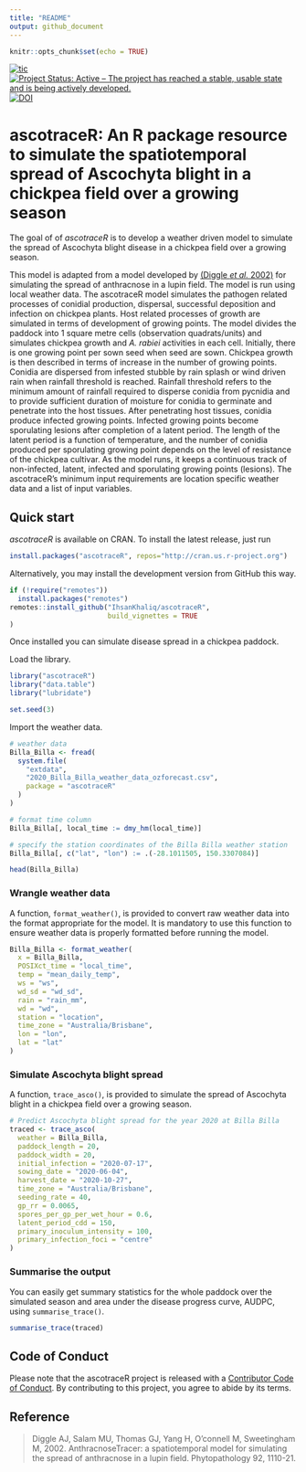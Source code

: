 ```yaml
---
title: "README"
output: github_document
---
```


```r
knitr::opts_chunk$set(echo = TRUE)
```

<!-- badges: start -->
[![tic](https://github.com/IhsanKhaliq/ascotraceR/workflows/tic/badge.svg?branch=master)](https://github.com/IhsanKhaliq/ascotraceR/actions)
[![Project Status: Active – The project has reached a stable, usable state and is being actively developed.](https://www.repostatus.org/badges/latest/active.svg)](https://www.repostatus.org/#active)
[![DOI](https://zenodo.org/badge/311562210.svg)](https://zenodo.org/badge/latestdoi/311562210)
<!-- badges: end -->

# ascotraceR: An R package resource to simulate the spatiotemporal spread of Ascochyta blight in a chickpea field over a growing season 

The goal of of _ascotraceR_ is to develop a weather driven model to simulate the spread of Ascochyta blight disease in a chickpea field over a growing season.

This model is adapted from a model developed by [(Diggle *et al.* 2002)](https://doi.org/10.1094/PHYTO.2002.92.10.1110) for simulating the spread of anthracnose in a lupin field. The model is run using local weather data.
The ascotraceR model simulates the pathogen related processes of conidial production, dispersal, successful deposition and infection on chickpea plants.
Host related processes of growth are simulated in terms of development of growing points.
The model divides the paddock into 1 square metre cells (observation quadrats/units) and simulates chickpea growth and _A. rabiei_ activities in each cell.
Initially, there is one growing point per sown seed when seed are sown.
Chickpea growth is then described in terms of increase in the number of growing points.
Conidia are dispersed from infested stubble by rain splash or wind driven rain when rainfall threshold is reached.
Rainfall threshold refers to the minimum amount of rainfall required to disperse conidia from pycnidia and to provide sufficient duration of moisture for conidia to germinate and penetrate into the host tissues.
After penetrating host tissues, conidia produce infected growing points.
Infected growing points become sporulating lesions after completion of a latent period.
The length of the latent period is a function of temperature, and the number of conidia produced per sporulating growing point depends on the level of resistance of the chickpea cultivar.
As the model runs, it keeps a continuous track of non-infected, latent, infected and sporulating growing points (lesions).
The ascotraceR’s minimum input requirements are location specific weather data and a list of input variables.

## Quick start

_ascotraceR_ is available on CRAN. To install the latest release, just run

```r
install.packages("ascotraceR", repos="http://cran.us.r-project.org")
```

Alternatively, you may install the development version from GitHub this way.

```r
if (!require("remotes"))
  install.packages("remotes")
remotes::install_github("IhsanKhaliq/ascotraceR",
                        build_vignettes = TRUE
)
```

Once installed you can simulate disease spread in a chickpea paddock.

Load the library.

```r
library("ascotraceR")
library("data.table")
library("lubridate")

set.seed(3)
```

Import the weather data.

```r
# weather data
Billa_Billa <- fread(
  system.file(
    "extdata",
    "2020_Billa_Billa_weather_data_ozforecast.csv",
    package = "ascotraceR"
  )
)

# format time column
Billa_Billa[, local_time := dmy_hm(local_time)]

# specify the station coordinates of the Billa Billa weather station
Billa_Billa[, c("lat", "lon") := .(-28.1011505, 150.3307084)]

head(Billa_Billa)
```

### Wrangle weather data 

A function, `format_weather()`, is provided to convert raw weather data into the format appropriate for the model.
It is mandatory to use this function to ensure weather data is properly formatted before running the model.

```r
Billa_Billa <- format_weather(
  x = Billa_Billa,
  POSIXct_time = "local_time",
  temp = "mean_daily_temp",
  ws = "ws",
  wd_sd = "wd_sd",
  rain = "rain_mm",
  wd = "wd",
  station = "location",
  time_zone = "Australia/Brisbane",
  lon = "lon",
  lat = "lat"
)
```

### Simulate Ascochyta blight spread

A function, `trace_asco()`, is provided to simulate the spread of Ascochyta blight in a chickpea field over a growing season.

```r
# Predict Ascochyta blight spread for the year 2020 at Billa Billa
traced <- trace_asco(
  weather = Billa_Billa,
  paddock_length = 20,
  paddock_width = 20,
  initial_infection = "2020-07-17",
  sowing_date = "2020-06-04",
  harvest_date = "2020-10-27",
  time_zone = "Australia/Brisbane",
  seeding_rate = 40,
  gp_rr = 0.0065,
  spores_per_gp_per_wet_hour = 0.6,
  latent_period_cdd = 150,
  primary_inoculum_intensity = 100,
  primary_infection_foci = "centre"
)
```

### Summarise the output

You can easily get summary statistics for the whole paddock over the simulated season and area under the disease progress curve, AUDPC, using `summarise_trace()`.

```r
summarise_trace(traced)
```

## Code of Conduct

Please note that the ascotraceR project is released with a [Contributor Code of Conduct](https://contributor-covenant.org/version/2/0/CODE_OF_CONDUCT.html).
By contributing to this project, you agree to abide by its terms.

## Reference

> Diggle AJ, Salam MU, Thomas GJ, Yang H, O'connell M, Sweetingham M, 2002. AnthracnoseTracer: a spatiotemporal model for simulating the spread of anthracnose in a lupin field. Phytopathology 92, 1110-21.
